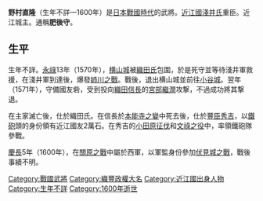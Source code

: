 {{日本武士
|名稱= 野村 直隆
|圖片名稱= 
|圖片大小= 
|圖片說明= 
|時代= [[日本戰國時代|日本戰國時代]]—江戶時代前期
|出生日期= 不詳
|出生地點= 
|逝世日期= [[慶長|慶長]]5年（1600年）
|逝世地點= 
|假名= 
|羅馬字= 
|幼名= 
|改名= 
|别名= 肥後守（通稱）
|諡号= 
|神号= 
|戒名= 
|洗禮名= 
|墓所= 
|朝廷官位= 
|幕府職位= 
|主君= [[淺井長政|淺井長政]]→[[織田信長|織田信長]]→[[豐臣秀吉|豐臣秀吉]]
|藩= 
|氏族= 
|父母= 不詳
|養父= 
|養母= 
|兄弟= 
|姐妹= 
|正室= 不詳
|側室= 
|嗣子= [[野村直俊|直俊]]
|嗣女= 
|養子= 
|養女= 
}}
{{japanese|japanese=野村 直隆|kana=のむら なおたか|romaji=Nomura Naotaka}}
'''野村直隆'''（生年不詳—1600年）是[[日本戰國時代|日本戰國時代]]的武將。[[近江國|近江國]][[淺井氏|淺井氏]]重臣。近江{{tsl|ja|横山城}}城主。通稱'''肥後守'''。

== 生平 ==
生年不詳。[[永祿|永祿]]13年（1570年），[[横山城|横山城]]被[[織田氏|織田氏]]包圍，於是死守並等待淺井軍救援，在淺井軍到達後，爆發[[姉川之戰|姉川之戰]]。戰後，退出横山城並前往[[小谷城|小谷城]]。翌年（1571年），守備國友砦，受到投向[[織田信長|織田信長]]的[[宮部繼潤|宮部繼潤]]攻撃，不過成功將其撃退。

在主家滅亡後，仕於織田氏。在信長於[[本能寺之變|本能寺之變]]中死去後，仕於[[豐臣秀吉|豐臣秀吉]]，以[[鐵砲|鐵砲]]頭的身份領有近江國友2萬石。在秀吉的[[小田原征伐|小田原征伐]]和[[文祿之役|文祿之役]]中，率領鐵砲隊參戰。

[[慶長|慶長]]5年（1600年），在[[關原之戰|關原之戰]]中屬於西軍，以軍監身份參加[[伏見城之戰|伏見城之戰]]，戰後事績不明。

[[Category:戰國武將|Category:戰國武將]]
[[Category:織豐政權大名|Category:織豐政權大名]]
[[Category:近江國出身人物|Category:近江國出身人物]]
[[Category:生年不詳|Category:生年不詳]]
[[Category:1600年逝世|Category:1600年逝世]]